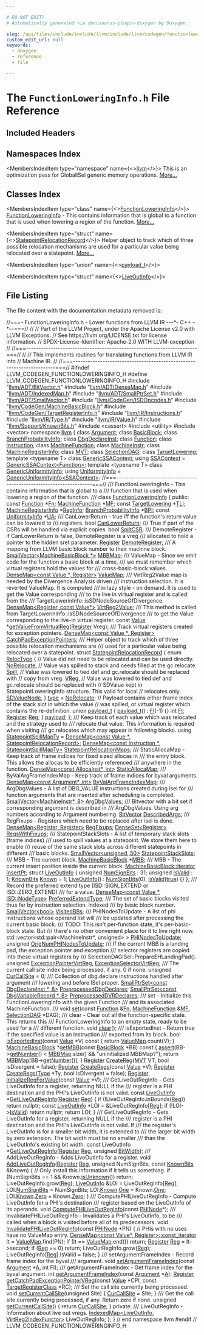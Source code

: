 ```yaml
---

# DO NOT EDIT!
# Automatically generated via docusaurus-plugin-doxygen by Doxygen.

slug: /api/files/include/include/llvm/include/llvm/codegen/functionloweringinfo-h
custom_edit_url: null
keywords:
  - doxygen
  - reference
  - file

---
```





# The `FunctionLoweringInfo.h` File Reference

<DoxygenPage pluginConfig={pluginConfig}>



## Included Headers

<IncludesList>
<IncludesListItem
  filePath="llvm/ADT/BitVector.h"
  permalink="/docs/api/files/include/include/llvm/include/llvm/adt/bitvector-h"
  isLocal="true" />
<IncludesListItem
  filePath="llvm/ADT/DenseMap.h"
  permalink="/docs/api/files/include/include/llvm/include/llvm/adt/densemap-h"
  isLocal="true" />
<IncludesListItem
  filePath="llvm/ADT/IndexedMap.h"
  permalink="/docs/api/files/include/include/llvm/include/llvm/adt/indexedmap-h"
  isLocal="true" />
<IncludesListItem
  filePath="llvm/ADT/SmallPtrSet.h"
  permalink="/docs/api/files/include/include/llvm/include/llvm/adt/smallptrset-h"
  isLocal="true" />
<IncludesListItem
  filePath="llvm/ADT/SmallVector.h"
  permalink="/docs/api/files/include/include/llvm/include/llvm/adt/smallvector-h"
  isLocal="true" />
<IncludesListItem
  filePath="llvm/CodeGen/ISDOpcodes.h"
  permalink="/docs/api/files/include/include/llvm/include/llvm/codegen/isdopcodes-h"
  isLocal="true" />
<IncludesListItem
  filePath="llvm/CodeGen/MachineBasicBlock.h"
  permalink="/docs/api/files/include/include/llvm/include/llvm/codegen/machinebasicblock-h"
  isLocal="true" />
<IncludesListItem
  filePath="llvm/CodeGen/TargetRegisterInfo.h"
  permalink="/docs/api/files/include/include/llvm/include/llvm/codegen/targetregisterinfo-h"
  isLocal="true" />
<IncludesListItem
  filePath="llvm/IR/Instructions.h"
  permalink="/docs/api/files/include/include/llvm/include/llvm/ir/instructions-h"
  isLocal="true" />
<IncludesListItem
  filePath="llvm/IR/Type.h"
  permalink="/docs/api/files/include/include/llvm/include/llvm/ir/type-h"
  isLocal="true" />
<IncludesListItem
  filePath="llvm/IR/Value.h"
  permalink="/docs/api/files/include/include/llvm/include/llvm/ir/value-h"
  isLocal="true" />
<IncludesListItem
  filePath="llvm/Support/KnownBits.h"
  permalink="/docs/api/files/include/include/llvm/include/llvm/support/knownbits-h"
  isLocal="true" />
<IncludesListItem
  filePath="cassert"
  permalink=""
  isLocal="false" />
<IncludesListItem
  filePath="utility"
  permalink=""
  isLocal="false" />
<IncludesListItem
  filePath="vector"
  permalink=""
  isLocal="false" />
</IncludesList>

## Namespaces Index

<MembersIndex>

<MembersIndexItem
  type="namespace"
  name={<><a href="/docs/api/namespaces/llvm">llvm</a></>}>
This is an optimization pass for GlobalISel generic memory operations. <a href="/docs/api/namespaces/llvm/#details">More...</a>
</MembersIndexItem>

</MembersIndex>

## Classes Index

<MembersIndex>

<MembersIndexItem
  type="class"
  name={<><a href="/docs/api/classes/llvm/functionloweringinfo">FunctionLoweringInfo</a></>}>
<a href="/docs/api/classes/llvm/functionloweringinfo">FunctionLoweringInfo</a> - This contains information that is global to a function that is used when lowering a region of the function. <a href="/docs/api/classes/llvm/functionloweringinfo/#details">More...</a>
</MembersIndexItem>

<MembersIndexItem
  type="struct"
  name={<><a href="/docs/api/structs/llvm/functionloweringinfo/statepointrelocationrecord">StatepointRelocationRecord</a></>}>
Helper object to track which of three possible relocation mechanisms are used for a particular value being relocated over a statepoint. <a href="/docs/api/structs/llvm/functionloweringinfo/statepointrelocationrecord/#details">More...</a>
</MembersIndexItem>

<MembersIndexItem
  type="union"
  name={<><a href="/docs/api/unions/llvm/functionloweringinfo/statepointrelocationrecord/payload-t">payload_t</a></>}>
</MembersIndexItem>

<MembersIndexItem
  type="struct"
  name={<><a href="/docs/api/structs/llvm/functionloweringinfo/liveoutinfo">LiveOutInfo</a></>}>
</MembersIndexItem>

</MembersIndex>


## File Listing

The file content with the documentation metadata removed is:

<ProgramListing>

<Link id="l00001" /><CodeLine lineNumber="1"><span class="doxyHighlightComment">//===- FunctionLoweringInfo.h - Lower functions from LLVM IR ---&#42;- C++ -&#42;--===//</span></CodeLine>
<Link id="l00002" /><CodeLine lineNumber="2"><span class="doxyHighlightComment">//</span></CodeLine>
<Link id="l00003" /><CodeLine lineNumber="3"><span class="doxyHighlightComment">// Part of the LLVM Project, under the Apache License v2.0 with LLVM Exceptions.</span></CodeLine>
<Link id="l00004" /><CodeLine lineNumber="4"><span class="doxyHighlightComment">// See https://llvm.org/LICENSE.txt for license information.</span></CodeLine>
<Link id="l00005" /><CodeLine lineNumber="5"><span class="doxyHighlightComment">// SPDX-License-Identifier: Apache-2.0 WITH LLVM-exception</span></CodeLine>
<Link id="l00006" /><CodeLine lineNumber="6"><span class="doxyHighlightComment">//</span></CodeLine>
<Link id="l00007" /><CodeLine lineNumber="7"><span class="doxyHighlightComment">//===----------------------------------------------------------------------===//</span></CodeLine>
<Link id="l00008" /><CodeLine lineNumber="8"><span class="doxyHighlightComment">//</span></CodeLine>
<Link id="l00009" /><CodeLine lineNumber="9"><span class="doxyHighlightComment">// This implements routines for translating functions from LLVM IR into</span></CodeLine>
<Link id="l00010" /><CodeLine lineNumber="10"><span class="doxyHighlightComment">// Machine IR.</span></CodeLine>
<Link id="l00011" /><CodeLine lineNumber="11"><span class="doxyHighlightComment">//</span></CodeLine>
<Link id="l00012" /><CodeLine lineNumber="12"><span class="doxyHighlightComment">//===----------------------------------------------------------------------===//</span></CodeLine>
<Link id="l00013" /><CodeLine lineNumber="13"></CodeLine>
<Link id="l00014" /><CodeLine lineNumber="14"><span class="doxyHighlightPreprocessor">#ifndef LLVM&#95;CODEGEN&#95;FUNCTIONLOWERINGINFO&#95;H</span></CodeLine>
<Link id="l00015" /><CodeLine lineNumber="15"><span class="doxyHighlightPreprocessor">#define LLVM&#95;CODEGEN&#95;FUNCTIONLOWERINGINFO&#95;H</span></CodeLine>
<Link id="l00016" /><CodeLine lineNumber="16"></CodeLine>
<Link id="l00017" /><CodeLine lineNumber="17"><span class="doxyHighlightPreprocessor">#include &quot;<a href="/docs/api/files/include/include/llvm/include/llvm/adt/bitvector-h">llvm/ADT/BitVector.h</a>&quot;</span></CodeLine>
<Link id="l00018" /><CodeLine lineNumber="18"><span class="doxyHighlightPreprocessor">#include &quot;<a href="/docs/api/files/include/include/llvm/include/llvm/adt/densemap-h">llvm/ADT/DenseMap.h</a>&quot;</span></CodeLine>
<Link id="l00019" /><CodeLine lineNumber="19"><span class="doxyHighlightPreprocessor">#include &quot;<a href="/docs/api/files/include/include/llvm/include/llvm/adt/indexedmap-h">llvm/ADT/IndexedMap.h</a>&quot;</span></CodeLine>
<Link id="l00020" /><CodeLine lineNumber="20"><span class="doxyHighlightPreprocessor">#include &quot;<a href="/docs/api/files/include/include/llvm/include/llvm/adt/smallptrset-h">llvm/ADT/SmallPtrSet.h</a>&quot;</span></CodeLine>
<Link id="l00021" /><CodeLine lineNumber="21"><span class="doxyHighlightPreprocessor">#include &quot;<a href="/docs/api/files/include/include/llvm/include/llvm/adt/smallvector-h">llvm/ADT/SmallVector.h</a>&quot;</span></CodeLine>
<Link id="l00022" /><CodeLine lineNumber="22"><span class="doxyHighlightPreprocessor">#include &quot;<a href="/docs/api/files/include/include/llvm/include/llvm/codegen/isdopcodes-h">llvm/CodeGen/ISDOpcodes.h</a>&quot;</span></CodeLine>
<Link id="l00023" /><CodeLine lineNumber="23"><span class="doxyHighlightPreprocessor">#include &quot;<a href="/docs/api/files/include/include/llvm/include/llvm/codegen/machinebasicblock-h">llvm/CodeGen/MachineBasicBlock.h</a>&quot;</span></CodeLine>
<Link id="l00024" /><CodeLine lineNumber="24"><span class="doxyHighlightPreprocessor">#include &quot;<a href="/docs/api/files/include/include/llvm/include/llvm/codegen/targetregisterinfo-h">llvm/CodeGen/TargetRegisterInfo.h</a>&quot;</span></CodeLine>
<Link id="l00025" /><CodeLine lineNumber="25"><span class="doxyHighlightPreprocessor">#include &quot;<a href="/docs/api/files/include/include/llvm/include/llvm/ir/instructions-h">llvm/IR/Instructions.h</a>&quot;</span></CodeLine>
<Link id="l00026" /><CodeLine lineNumber="26"><span class="doxyHighlightPreprocessor">#include &quot;<a href="/docs/api/files/include/include/llvm/include/llvm/ir/type-h">llvm/IR/Type.h</a>&quot;</span></CodeLine>
<Link id="l00027" /><CodeLine lineNumber="27"><span class="doxyHighlightPreprocessor">#include &quot;<a href="/docs/api/files/include/include/llvm/include/llvm/ir/value-h">llvm/IR/Value.h</a>&quot;</span></CodeLine>
<Link id="l00028" /><CodeLine lineNumber="28"><span class="doxyHighlightPreprocessor">#include &quot;<a href="/docs/api/files/include/include/llvm/include/llvm/support/knownbits-h">llvm/Support/KnownBits.h</a>&quot;</span></CodeLine>
<Link id="l00029" /><CodeLine lineNumber="29"><span class="doxyHighlightPreprocessor">#include &lt;cassert&gt;</span></CodeLine>
<Link id="l00030" /><CodeLine lineNumber="30"><span class="doxyHighlightPreprocessor">#include &lt;utility&gt;</span></CodeLine>
<Link id="l00031" /><CodeLine lineNumber="31"><span class="doxyHighlightPreprocessor">#include &lt;vector&gt;</span></CodeLine>
<Link id="l00032" /><CodeLine lineNumber="32"></CodeLine>
<Link id="l00033" /><CodeLine lineNumber="33"><span class="doxyHighlightKeyword">namespace </span><span class="doxyHighlight"><a href="/docs/api/namespaces/llvm">llvm</a> &#123;</span></CodeLine>
<Link id="l00034" /><CodeLine lineNumber="34"></CodeLine>
<Link id="l00035" /><CodeLine lineNumber="35"><span class="doxyHighlightKeyword">class </span><span class="doxyHighlight"><a href="/docs/api/classes/llvm/argument">Argument</a>;</span></CodeLine>
<Link id="l00036" /><CodeLine lineNumber="36"><span class="doxyHighlightKeyword">class </span><span class="doxyHighlight"><a href="/docs/api/classes/llvm/basicblock">BasicBlock</a>;</span></CodeLine>
<Link id="l00037" /><CodeLine lineNumber="37"><span class="doxyHighlightKeyword">class </span><span class="doxyHighlight"><a href="/docs/api/classes/llvm/branchprobabilityinfo">BranchProbabilityInfo</a>;</span></CodeLine>
<Link id="l00038" /><CodeLine lineNumber="38"><span class="doxyHighlightKeyword">class </span><span class="doxyHighlight"><a href="/docs/api/classes/llvm/dbgdeclareinst">DbgDeclareInst</a>;</span></CodeLine>
<Link id="l00039" /><CodeLine lineNumber="39"><span class="doxyHighlightKeyword">class </span><span class="doxyHighlight"><a href="/docs/api/classes/llvm/function">Function</a>;</span></CodeLine>
<Link id="l00040" /><CodeLine lineNumber="40"><span class="doxyHighlightKeyword">class </span><span class="doxyHighlight"><a href="/docs/api/classes/llvm/instruction">Instruction</a>;</span></CodeLine>
<Link id="l00041" /><CodeLine lineNumber="41"><span class="doxyHighlightKeyword">class </span><span class="doxyHighlight"><a href="/docs/api/classes/llvm/machinefunction">MachineFunction</a>;</span></CodeLine>
<Link id="l00042" /><CodeLine lineNumber="42"><span class="doxyHighlightKeyword">class </span><span class="doxyHighlight"><a href="/docs/api/classes/llvm/machineinstr">MachineInstr</a>;</span></CodeLine>
<Link id="l00043" /><CodeLine lineNumber="43"><span class="doxyHighlightKeyword">class </span><span class="doxyHighlight"><a href="/docs/api/classes/llvm/machineregisterinfo">MachineRegisterInfo</a>;</span></CodeLine>
<Link id="l00044" /><CodeLine lineNumber="44"><span class="doxyHighlightKeyword">class </span><span class="doxyHighlight"><a href="/docs/api/classes/llvm/mvt">MVT</a>;</span></CodeLine>
<Link id="l00045" /><CodeLine lineNumber="45"><span class="doxyHighlightKeyword">class </span><span class="doxyHighlight"><a href="/docs/api/classes/llvm/selectiondag">SelectionDAG</a>;</span></CodeLine>
<Link id="l00046" /><CodeLine lineNumber="46"><span class="doxyHighlightKeyword">class </span><span class="doxyHighlight"><a href="/docs/api/classes/llvm/targetlowering">TargetLowering</a>;</span></CodeLine>
<Link id="l00047" /><CodeLine lineNumber="47"></CodeLine>
<Link id="l00048" /><CodeLine lineNumber="48"><span class="doxyHighlightKeyword">template</span><span class="doxyHighlight"> &lt;</span><span class="doxyHighlightKeyword">typename</span><span class="doxyHighlight"> T&gt; </span><span class="doxyHighlightKeyword">class </span><span class="doxyHighlight"><a href="/docs/api/classes/llvm/genericssacontext">GenericSSAContext</a>;</span></CodeLine>
<Link id="l00049" /><CodeLine lineNumber="49" lineLink="/docs/api/namespaces/llvm/#a18ba42e2b2b1ad11b1ffa7c21fb0756d"><span class="doxyHighlightKeyword">using </span><span class="doxyHighlight"><a href="/docs/api/namespaces/llvm/#a18ba42e2b2b1ad11b1ffa7c21fb0756d">SSAContext</a> = <a href="/docs/api/classes/llvm/genericssacontext">GenericSSAContext&lt;Function&gt;</a>;</span></CodeLine>
<Link id="l00050" /><CodeLine lineNumber="50"><span class="doxyHighlightKeyword">template</span><span class="doxyHighlight"> &lt;</span><span class="doxyHighlightKeyword">typename</span><span class="doxyHighlight"> T&gt; </span><span class="doxyHighlightKeyword">class </span><span class="doxyHighlight"><a href="/docs/api/classes/llvm/genericuniformityinfo">GenericUniformityInfo</a>;</span></CodeLine>
<Link id="l00051" /><CodeLine lineNumber="51"><span class="doxyHighlightKeyword">using </span><span class="doxyHighlight"><a href="/docs/api/namespaces/llvm/#a00a2f5a62b5d5d5b6b0e143c4d30041f">UniformityInfo</a> = <a href="/docs/api/classes/llvm/genericuniformityinfo">GenericUniformityInfo&lt;SSAContext&gt;</a>;</span></CodeLine>
<Link id="l00052" /><CodeLine lineNumber="52"></CodeLine>
<Link id="l00053" /><CodeLine lineNumber="53"><span class="doxyHighlightComment">//===--------------------------------------------------------------------===//</span></CodeLine>
<Link id="l00054" /><CodeLine lineNumber="54"><span class="doxyHighlightComment">/// FunctionLoweringInfo - This contains information that is global to a</span></CodeLine>
<Link id="l00055" /><CodeLine lineNumber="55"><span class="doxyHighlightComment">/// function that is used when lowering a region of the function.</span></CodeLine>
<Link id="l00056" /><CodeLine lineNumber="56"><span class="doxyHighlightComment">///</span></CodeLine>
<Link id="l00057" /><CodeLine lineNumber="57" lineLink="/docs/api/classes/llvm/functionloweringinfo"><span class="doxyHighlightKeyword">class </span><span class="doxyHighlight"><a href="/docs/api/classes/llvm/functionloweringinfo">FunctionLoweringInfo</a> &#123;</span></CodeLine>
<Link id="l00058" /><CodeLine lineNumber="58"><span class="doxyHighlightKeyword">public</span><span class="doxyHighlight">:</span></CodeLine>
<Link id="l00059" /><CodeLine lineNumber="59" lineLink="/docs/api/classes/llvm/functionloweringinfo/#aa6af88ef964b6f03824a35fa0081efa9"><span class="doxyHighlight">  </span><span class="doxyHighlightKeyword">const</span><span class="doxyHighlight"> <a href="/docs/api/classes/llvm/function">Function</a> &#42;<a href="/docs/api/classes/llvm/functionloweringinfo/#aa6af88ef964b6f03824a35fa0081efa9">Fn</a>;</span></CodeLine>
<Link id="l00060" /><CodeLine lineNumber="60" lineLink="/docs/api/classes/llvm/functionloweringinfo/#ac9287d39f216ac61b351d95a4f7e3df3"><span class="doxyHighlight">  <a href="/docs/api/classes/llvm/machinefunction">MachineFunction</a> &#42;<a href="/docs/api/classes/llvm/functionloweringinfo/#ac9287d39f216ac61b351d95a4f7e3df3">MF</a>;</span></CodeLine>
<Link id="l00061" /><CodeLine lineNumber="61" lineLink="/docs/api/classes/llvm/functionloweringinfo/#ad6fd4272e74d05a2450311a32099b5f5"><span class="doxyHighlight">  </span><span class="doxyHighlightKeyword">const</span><span class="doxyHighlight"> <a href="/docs/api/classes/llvm/targetlowering">TargetLowering</a> &#42;<a href="/docs/api/classes/llvm/functionloweringinfo/#ad6fd4272e74d05a2450311a32099b5f5">TLI</a>;</span></CodeLine>
<Link id="l00062" /><CodeLine lineNumber="62" lineLink="/docs/api/classes/llvm/functionloweringinfo/#adda780c93aae358f7ee00c01081ee840"><span class="doxyHighlight">  <a href="/docs/api/classes/llvm/machineregisterinfo">MachineRegisterInfo</a> &#42;<a href="/docs/api/classes/llvm/functionloweringinfo/#adda780c93aae358f7ee00c01081ee840">RegInfo</a>;</span></CodeLine>
<Link id="l00063" /><CodeLine lineNumber="63" lineLink="/docs/api/classes/llvm/functionloweringinfo/#a021952a3b657f6321d050112563886c4"><span class="doxyHighlight">  <a href="/docs/api/classes/llvm/branchprobabilityinfo">BranchProbabilityInfo</a> &#42;<a href="/docs/api/classes/llvm/functionloweringinfo/#a021952a3b657f6321d050112563886c4">BPI</a>;</span></CodeLine>
<Link id="l00064" /><CodeLine lineNumber="64" lineLink="/docs/api/classes/llvm/functionloweringinfo/#a44d7756207368edfc6415f7f180836bd"><span class="doxyHighlight">  </span><span class="doxyHighlightKeyword">const</span><span class="doxyHighlight"> <a href="/docs/api/namespaces/llvm/#a00a2f5a62b5d5d5b6b0e143c4d30041f">UniformityInfo</a> &#42;<a href="/docs/api/classes/llvm/functionloweringinfo/#a44d7756207368edfc6415f7f180836bd">UA</a>;</span></CodeLine>
<Link id="l00065" /><CodeLine lineNumber="65"><span class="doxyHighlightComment">  /// CanLowerReturn - true iff the function&#39;s return value can be lowered to</span></CodeLine>
<Link id="l00066" /><CodeLine lineNumber="66"><span class="doxyHighlightComment">  /// registers.</span></CodeLine>
<Link id="l00067" /><CodeLine lineNumber="67" lineLink="/docs/api/classes/llvm/functionloweringinfo/#ade69181df61b7b2bc7287062cf0847ce"><span class="doxyHighlight">  </span><span class="doxyHighlightKeywordType">bool</span><span class="doxyHighlight"> <a href="/docs/api/classes/llvm/functionloweringinfo/#ade69181df61b7b2bc7287062cf0847ce">CanLowerReturn</a>;</span></CodeLine>
<Link id="l00068" /><CodeLine lineNumber="68"></CodeLine>
<Link id="l00069" /><CodeLine lineNumber="69"><span class="doxyHighlightComment">  /// True if part of the CSRs will be handled via explicit copies.</span></CodeLine>
<Link id="l00070" /><CodeLine lineNumber="70" lineLink="/docs/api/classes/llvm/functionloweringinfo/#a758d6756fc413f99be3028b9068c8e06"><span class="doxyHighlight">  </span><span class="doxyHighlightKeywordType">bool</span><span class="doxyHighlight"> <a href="/docs/api/classes/llvm/functionloweringinfo/#a758d6756fc413f99be3028b9068c8e06">SplitCSR</a>;</span></CodeLine>
<Link id="l00071" /><CodeLine lineNumber="71"></CodeLine>
<Link id="l00072" /><CodeLine lineNumber="72"><span class="doxyHighlightComment">  /// DemoteRegister - if CanLowerReturn is false, DemoteRegister is a vreg</span></CodeLine>
<Link id="l00073" /><CodeLine lineNumber="73"><span class="doxyHighlightComment">  /// allocated to hold a pointer to the hidden sret parameter.</span></CodeLine>
<Link id="l00074" /><CodeLine lineNumber="74" lineLink="/docs/api/classes/llvm/functionloweringinfo/#a1f392642c7a9d07fc516fcfa697d05c7"><span class="doxyHighlight">  <a href="/docs/api/classes/llvm/register">Register</a> <a href="/docs/api/classes/llvm/functionloweringinfo/#a1f392642c7a9d07fc516fcfa697d05c7">DemoteRegister</a>;</span></CodeLine>
<Link id="l00075" /><CodeLine lineNumber="75"></CodeLine>
<Link id="l00076" /><CodeLine lineNumber="76"><span class="doxyHighlightComment">  /// A mapping from LLVM basic block number to their machine block.</span></CodeLine>
<Link id="l00077" /><CodeLine lineNumber="77" lineLink="/docs/api/classes/llvm/functionloweringinfo/#acb2d89ef8260d2242a6f565d997c1616"><span class="doxyHighlight">  <a href="/docs/api/classes/llvm/smallvector">SmallVector&lt;MachineBasicBlock &#42;&gt;</a> <a href="/docs/api/classes/llvm/functionloweringinfo/#acb2d89ef8260d2242a6f565d997c1616">MBBMap</a>;</span></CodeLine>
<Link id="l00078" /><CodeLine lineNumber="78"></CodeLine>
<Link id="l00079" /><CodeLine lineNumber="79"><span class="doxyHighlightComment">  /// ValueMap - Since we emit code for the function a basic block at a time,</span></CodeLine>
<Link id="l00080" /><CodeLine lineNumber="80"><span class="doxyHighlightComment">  /// we must remember which virtual registers hold the values for</span></CodeLine>
<Link id="l00081" /><CodeLine lineNumber="81"><span class="doxyHighlightComment">  /// cross-basic-block values.</span></CodeLine>
<Link id="l00082" /><CodeLine lineNumber="82" lineLink="/docs/api/classes/llvm/functionloweringinfo/#a7fe2a1d04fbf581308aa60fa34e22069"><span class="doxyHighlight">  <a href="/docs/api/classes/llvm/densemap">DenseMap&lt;const Value &#42;, Register&gt;</a> <a href="/docs/api/classes/llvm/functionloweringinfo/#a7fe2a1d04fbf581308aa60fa34e22069">ValueMap</a>;</span></CodeLine>
<Link id="l00083" /><CodeLine lineNumber="83"></CodeLine>
<Link id="l00084" /><CodeLine lineNumber="84"><span class="doxyHighlightComment">  /// VirtReg2Value map is needed by the Divergence Analysis driven</span></CodeLine>
<Link id="l00085" /><CodeLine lineNumber="85"><span class="doxyHighlightComment">  /// instruction selection. It is reverted ValueMap. It is computed</span></CodeLine>
<Link id="l00086" /><CodeLine lineNumber="86"><span class="doxyHighlightComment">  /// in lazy style - on demand. It is used to get the Value corresponding</span></CodeLine>
<Link id="l00087" /><CodeLine lineNumber="87"><span class="doxyHighlightComment">  /// to the live in virtual register and is called from the</span></CodeLine>
<Link id="l00088" /><CodeLine lineNumber="88"><span class="doxyHighlightComment">  /// TargetLowerinInfo::isSDNodeSourceOfDivergence.</span></CodeLine>
<Link id="l00089" /><CodeLine lineNumber="89" lineLink="/docs/api/classes/llvm/functionloweringinfo/#adc73312d3b0c4b5a5b4b1789c72ae94c"><span class="doxyHighlight">  <a href="/docs/api/classes/llvm/densemap">DenseMap&lt;Register, const Value&#42;&gt;</a> <a href="/docs/api/classes/llvm/functionloweringinfo/#adc73312d3b0c4b5a5b4b1789c72ae94c">VirtReg2Value</a>;</span></CodeLine>
<Link id="l00090" /><CodeLine lineNumber="90"></CodeLine>
<Link id="l00091" /><CodeLine lineNumber="91"><span class="doxyHighlightComment">  /// This method is called from TargetLowerinInfo::isSDNodeSourceOfDivergence</span></CodeLine>
<Link id="l00092" /><CodeLine lineNumber="92"><span class="doxyHighlightComment">  /// to get the Value corresponding to the live-in virtual register.</span></CodeLine>
<Link id="l00093" /><CodeLine lineNumber="93"><span class="doxyHighlight">  </span><span class="doxyHighlightKeyword">const</span><span class="doxyHighlight"> <a href="/docs/api/classes/llvm/value">Value</a> &#42;<a href="/docs/api/classes/llvm/functionloweringinfo/#ad89b3db56d061cd3cf70ad2a94c66b8a">getValueFromVirtualReg</a>(<a href="/docs/api/classes/llvm/register">Register</a> Vreg);</span></CodeLine>
<Link id="l00094" /><CodeLine lineNumber="94"></CodeLine>
<Link id="l00095" /><CodeLine lineNumber="95"><span class="doxyHighlightComment">  /// Track virtual registers created for exception pointers.</span></CodeLine>
<Link id="l00096" /><CodeLine lineNumber="96" lineLink="/docs/api/classes/llvm/functionloweringinfo/#af772f4041cf809781625c00a0bffe7ed"><span class="doxyHighlight">  <a href="/docs/api/classes/llvm/densemap">DenseMap&lt;const Value &#42;, Register&gt;</a> <a href="/docs/api/classes/llvm/functionloweringinfo/#af772f4041cf809781625c00a0bffe7ed">CatchPadExceptionPointers</a>;</span></CodeLine>
<Link id="l00097" /><CodeLine lineNumber="97"></CodeLine>
<Link id="l00098" /><CodeLine lineNumber="98"><span class="doxyHighlightComment">  /// Helper object to track which of three possible relocation mechanisms are</span></CodeLine>
<Link id="l00099" /><CodeLine lineNumber="99"><span class="doxyHighlightComment">  /// used for a particular value being relocated over a statepoint.</span></CodeLine>
<Link id="l00100" /><CodeLine lineNumber="100" lineLink="/docs/api/structs/llvm/functionloweringinfo/statepointrelocationrecord"><span class="doxyHighlight">  </span><span class="doxyHighlightKeyword">struct </span><span class="doxyHighlight"><a href="/docs/api/structs/llvm/functionloweringinfo/statepointrelocationrecord">StatepointRelocationRecord</a> &#123;</span></CodeLine>
<Link id="l00101" /><CodeLine lineNumber="101" lineLink="/docs/api/structs/llvm/functionloweringinfo/statepointrelocationrecord/#ae85ec708fd4e537d4b331ce7f94acb2c"><span class="doxyHighlight">    </span><span class="doxyHighlightKeyword">enum</span><span class="doxyHighlight"> <a href="/docs/api/structs/llvm/functionloweringinfo/statepointrelocationrecord/#ae85ec708fd4e537d4b331ce7f94acb2c">RelocType</a> &#123;</span></CodeLine>
<Link id="l00102" /><CodeLine lineNumber="102"><span class="doxyHighlight">      </span><span class="doxyHighlightComment">// Value did not need to be relocated and can be used directly.</span></CodeLine>
<Link id="l00103" /><CodeLine lineNumber="103" lineLink="/docs/api/structs/llvm/functionloweringinfo/statepointrelocationrecord/#ae85ec708fd4e537d4b331ce7f94acb2cae1c6c7a77fab355eb08576b3bd29b924"><span class="doxyHighlight">      <a href="/docs/api/structs/llvm/functionloweringinfo/statepointrelocationrecord/#ae85ec708fd4e537d4b331ce7f94acb2cae1c6c7a77fab355eb08576b3bd29b924">NoRelocate</a>,</span></CodeLine>
<Link id="l00104" /><CodeLine lineNumber="104"><span class="doxyHighlight">      </span><span class="doxyHighlightComment">// Value was spilled to stack and needs filled at the gc.relocate.</span></CodeLine>
<Link id="l00105" /><CodeLine lineNumber="105" lineLink="/docs/api/structs/llvm/functionloweringinfo/statepointrelocationrecord/#ae85ec708fd4e537d4b331ce7f94acb2ca4e2303faf0f163fb7a4af33f778884e8"><span class="doxyHighlight">      <a href="/docs/api/structs/llvm/functionloweringinfo/statepointrelocationrecord/#ae85ec708fd4e537d4b331ce7f94acb2ca4e2303faf0f163fb7a4af33f778884e8">Spill</a>,</span></CodeLine>
<Link id="l00106" /><CodeLine lineNumber="106"><span class="doxyHighlight">      </span><span class="doxyHighlightComment">// Value was lowered to tied def and gc.relocate should be replaced with</span></CodeLine>
<Link id="l00107" /><CodeLine lineNumber="107"><span class="doxyHighlight">      </span><span class="doxyHighlightComment">// copy from vreg.</span></CodeLine>
<Link id="l00108" /><CodeLine lineNumber="108" lineLink="/docs/api/structs/llvm/functionloweringinfo/statepointrelocationrecord/#ae85ec708fd4e537d4b331ce7f94acb2cad7321692f596ba5573d414ce3452c26f"><span class="doxyHighlight">      <a href="/docs/api/structs/llvm/functionloweringinfo/statepointrelocationrecord/#ae85ec708fd4e537d4b331ce7f94acb2cad7321692f596ba5573d414ce3452c26f">VReg</a>,</span></CodeLine>
<Link id="l00109" /><CodeLine lineNumber="109"><span class="doxyHighlight">      </span><span class="doxyHighlightComment">// Value was lowered to tied def and gc.relocate should be replaced with</span></CodeLine>
<Link id="l00110" /><CodeLine lineNumber="110"><span class="doxyHighlight">      </span><span class="doxyHighlightComment">// SDValue kept in StatepointLoweringInfo structure. This valid for local</span></CodeLine>
<Link id="l00111" /><CodeLine lineNumber="111"><span class="doxyHighlight">      </span><span class="doxyHighlightComment">// relocates only.</span></CodeLine>
<Link id="l00112" /><CodeLine lineNumber="112" lineLink="/docs/api/structs/llvm/functionloweringinfo/statepointrelocationrecord/#ae85ec708fd4e537d4b331ce7f94acb2cafcf3e806047173bc7c8581b355375870"><span class="doxyHighlight">      <a href="/docs/api/structs/llvm/functionloweringinfo/statepointrelocationrecord/#ae85ec708fd4e537d4b331ce7f94acb2cafcf3e806047173bc7c8581b355375870">SDValueNode</a>,</span></CodeLine>
<Link id="l00113" /><CodeLine lineNumber="113" lineLink="/docs/api/structs/llvm/functionloweringinfo/statepointrelocationrecord/#a71262a52679c1bff78fbec385a79a000"><span class="doxyHighlight">    &#125; <a href="/docs/api/structs/llvm/functionloweringinfo/statepointrelocationrecord/#a71262a52679c1bff78fbec385a79a000">type</a> = <a href="/docs/api/structs/llvm/functionloweringinfo/statepointrelocationrecord/#ae85ec708fd4e537d4b331ce7f94acb2cae1c6c7a77fab355eb08576b3bd29b924">NoRelocate</a>;</span></CodeLine>
<Link id="l00114" /><CodeLine lineNumber="114"><span class="doxyHighlight">    </span><span class="doxyHighlightComment">// Payload contains either frame index of the stack slot in which the value</span></CodeLine>
<Link id="l00115" /><CodeLine lineNumber="115"><span class="doxyHighlight">    </span><span class="doxyHighlightComment">// was spilled, or virtual register which contains the re-definition.</span></CodeLine>
<Link id="l00116" /><CodeLine lineNumber="116" lineLink="/docs/api/unions/llvm/functionloweringinfo/statepointrelocationrecord/payload-t"><span class="doxyHighlight">    </span><span class="doxyHighlightKeyword">union </span><span class="doxyHighlight"><a href="/docs/api/unions/llvm/functionloweringinfo/statepointrelocationrecord/payload-t/#a7b8bce681c6b568b9548eb40e5af6609">payload&#95;t</a> &#123;</span></CodeLine>
<Link id="l00117" /><CodeLine lineNumber="117" lineLink="/docs/api/unions/llvm/functionloweringinfo/statepointrelocationrecord/payload-t/#a7b8bce681c6b568b9548eb40e5af6609"><span class="doxyHighlight">      <a href="/docs/api/unions/llvm/functionloweringinfo/statepointrelocationrecord/payload-t/#a7b8bce681c6b568b9548eb40e5af6609">payload&#95;t</a>() : <a href="/docs/api/unions/llvm/functionloweringinfo/statepointrelocationrecord/payload-t/#ad33089865c2bb187d94754afb33c704e">FI</a>(-1) &#123;&#125;</span></CodeLine>
<Link id="l00118" /><CodeLine lineNumber="118" lineLink="/docs/api/unions/llvm/functionloweringinfo/statepointrelocationrecord/payload-t/#ad33089865c2bb187d94754afb33c704e"><span class="doxyHighlight">      </span><span class="doxyHighlightKeywordType">int</span><span class="doxyHighlight"> <a href="/docs/api/unions/llvm/functionloweringinfo/statepointrelocationrecord/payload-t/#ad33089865c2bb187d94754afb33c704e">FI</a>;</span></CodeLine>
<Link id="l00119" /><CodeLine lineNumber="119" lineLink="/docs/api/unions/llvm/functionloweringinfo/statepointrelocationrecord/payload-t/#a3d33cc05e9188ed1f6843e7fb86bcf0b"><span class="doxyHighlight">      <a href="/docs/api/classes/llvm/register">Register</a> <a href="/docs/api/unions/llvm/functionloweringinfo/statepointrelocationrecord/payload-t/#a3d33cc05e9188ed1f6843e7fb86bcf0b">Reg</a>;</span></CodeLine>
<Link id="l00120" /><CodeLine lineNumber="120" lineLink="/docs/api/structs/llvm/functionloweringinfo/statepointrelocationrecord/#a3b35426a048cac6e35a0d4eeb04ba7b5"><span class="doxyHighlight">    &#125; <a href="/docs/api/structs/llvm/functionloweringinfo/statepointrelocationrecord/#a3b35426a048cac6e35a0d4eeb04ba7b5">payload</a>;</span></CodeLine>
<Link id="l00121" /><CodeLine lineNumber="121"><span class="doxyHighlight">  &#125;;</span></CodeLine>
<Link id="l00122" /><CodeLine lineNumber="122"></CodeLine>
<Link id="l00123" /><CodeLine lineNumber="123"><span class="doxyHighlightComment">  /// Keep track of each value which was relocated and the strategy used to</span></CodeLine>
<Link id="l00124" /><CodeLine lineNumber="124"><span class="doxyHighlightComment">  /// relocate that value.  This information is required when visiting</span></CodeLine>
<Link id="l00125" /><CodeLine lineNumber="125"><span class="doxyHighlightComment">  /// gc.relocates which may appear in following blocks.</span></CodeLine>
<Link id="l00126" /><CodeLine lineNumber="126" lineLink="/docs/api/classes/llvm/functionloweringinfo/#a048f1293156d31b62bd6622398a165a9"><span class="doxyHighlight">  </span><span class="doxyHighlightKeyword">using </span><span class="doxyHighlight"><a href="/docs/api/classes/llvm/functionloweringinfo/#a048f1293156d31b62bd6622398a165a9">StatepointSpillMapTy</a> =</span></CodeLine>
<Link id="l00127" /><CodeLine lineNumber="127"><span class="doxyHighlight">    <a href="/docs/api/classes/llvm/densemap">DenseMap&lt;const Value &#42;, StatepointRelocationRecord&gt;</a>;</span></CodeLine>
<Link id="l00128" /><CodeLine lineNumber="128" lineLink="/docs/api/classes/llvm/functionloweringinfo/#a460bac4fe51e0dcd08f1fb328005926d"><span class="doxyHighlight">  <a href="/docs/api/classes/llvm/densemap">DenseMap&lt;const Instruction &#42;, StatepointSpillMapTy&gt;</a> <a href="/docs/api/classes/llvm/functionloweringinfo/#a460bac4fe51e0dcd08f1fb328005926d">StatepointRelocationMaps</a>;</span></CodeLine>
<Link id="l00129" /><CodeLine lineNumber="129"></CodeLine>
<Link id="l00130" /><CodeLine lineNumber="130"><span class="doxyHighlightComment">  /// StaticAllocaMap - Keep track of frame indices for fixed sized allocas in</span></CodeLine>
<Link id="l00131" /><CodeLine lineNumber="131"><span class="doxyHighlightComment">  /// the entry block.  This allows the allocas to be efficiently referenced</span></CodeLine>
<Link id="l00132" /><CodeLine lineNumber="132"><span class="doxyHighlightComment">  /// anywhere in the function.</span></CodeLine>
<Link id="l00133" /><CodeLine lineNumber="133" lineLink="/docs/api/classes/llvm/functionloweringinfo/#a3ec121cc6c5c5141f5ac46f101727e8a"><span class="doxyHighlight">  <a href="/docs/api/classes/llvm/densemap">DenseMap&lt;const AllocaInst&#42;, int&gt;</a> <a href="/docs/api/classes/llvm/functionloweringinfo/#a3ec121cc6c5c5141f5ac46f101727e8a">StaticAllocaMap</a>;</span></CodeLine>
<Link id="l00134" /><CodeLine lineNumber="134"></CodeLine>
<Link id="l00135" /><CodeLine lineNumber="135"><span class="doxyHighlightComment">  /// ByValArgFrameIndexMap - Keep track of frame indices for byval arguments.</span></CodeLine>
<Link id="l00136" /><CodeLine lineNumber="136" lineLink="/docs/api/classes/llvm/functionloweringinfo/#a9ec33929a5691960c10bca5c8ec49fe6"><span class="doxyHighlight">  <a href="/docs/api/classes/llvm/densemap">DenseMap&lt;const Argument&#42;, int&gt;</a> <a href="/docs/api/classes/llvm/functionloweringinfo/#a9ec33929a5691960c10bca5c8ec49fe6">ByValArgFrameIndexMap</a>;</span></CodeLine>
<Link id="l00137" /><CodeLine lineNumber="137"></CodeLine>
<Link id="l00138" /><CodeLine lineNumber="138"><span class="doxyHighlightComment">  /// ArgDbgValues - A list of DBG&#95;VALUE instructions created during isel for</span></CodeLine>
<Link id="l00139" /><CodeLine lineNumber="139"><span class="doxyHighlightComment">  /// function arguments that are inserted after scheduling is completed.</span></CodeLine>
<Link id="l00140" /><CodeLine lineNumber="140" lineLink="/docs/api/classes/llvm/functionloweringinfo/#aa7855aa1fdda952bb8b25a41df0cf976"><span class="doxyHighlight">  <a href="/docs/api/classes/llvm/smallvector">SmallVector&lt;MachineInstr&#42;, 8&gt;</a> <a href="/docs/api/classes/llvm/functionloweringinfo/#aa7855aa1fdda952bb8b25a41df0cf976">ArgDbgValues</a>;</span></CodeLine>
<Link id="l00141" /><CodeLine lineNumber="141"></CodeLine>
<Link id="l00142" /><CodeLine lineNumber="142"><span class="doxyHighlightComment">  /// Bitvector with a bit set if corresponding argument is described in</span></CodeLine>
<Link id="l00143" /><CodeLine lineNumber="143"><span class="doxyHighlightComment">  /// ArgDbgValues. Using arg numbers according to Argument numbering.</span></CodeLine>
<Link id="l00144" /><CodeLine lineNumber="144" lineLink="/docs/api/classes/llvm/functionloweringinfo/#a3a67e668695f8af2d2fcf14ce4a9f9ad"><span class="doxyHighlight">  <a href="/docs/api/classes/llvm/bitvector">BitVector</a> <a href="/docs/api/classes/llvm/functionloweringinfo/#a3a67e668695f8af2d2fcf14ce4a9f9ad">DescribedArgs</a>;</span></CodeLine>
<Link id="l00145" /><CodeLine lineNumber="145"></CodeLine>
<Link id="l00146" /><CodeLine lineNumber="146"><span class="doxyHighlightComment">  /// RegFixups - Registers which need to be replaced after isel is done.</span></CodeLine>
<Link id="l00147" /><CodeLine lineNumber="147" lineLink="/docs/api/classes/llvm/functionloweringinfo/#aa749dd21cbc2b9c9dc1482bc714aac6e"><span class="doxyHighlight">  <a href="/docs/api/classes/llvm/densemap">DenseMap&lt;Register, Register&gt;</a> <a href="/docs/api/classes/llvm/functionloweringinfo/#aa749dd21cbc2b9c9dc1482bc714aac6e">RegFixups</a>;</span></CodeLine>
<Link id="l00148" /><CodeLine lineNumber="148"></CodeLine>
<Link id="l00149" /><CodeLine lineNumber="149" lineLink="/docs/api/classes/llvm/functionloweringinfo/#a1d6410ef3df4aff6a61a5dbbf252f3a0"><span class="doxyHighlight">  <a href="/docs/api/classes/llvm/denseset">DenseSet&lt;Register&gt;</a> <a href="/docs/api/classes/llvm/functionloweringinfo/#a1d6410ef3df4aff6a61a5dbbf252f3a0">RegsWithFixups</a>;</span></CodeLine>
<Link id="l00150" /><CodeLine lineNumber="150"></CodeLine>
<Link id="l00151" /><CodeLine lineNumber="151"><span class="doxyHighlightComment">  /// StatepointStackSlots - A list of temporary stack slots (frame indices)</span></CodeLine>
<Link id="l00152" /><CodeLine lineNumber="152"><span class="doxyHighlightComment">  /// used to spill values at a statepoint.  We store them here to enable</span></CodeLine>
<Link id="l00153" /><CodeLine lineNumber="153"><span class="doxyHighlightComment">  /// reuse of the same stack slots across different statepoints in different</span></CodeLine>
<Link id="l00154" /><CodeLine lineNumber="154"><span class="doxyHighlightComment">  /// basic blocks.</span></CodeLine>
<Link id="l00155" /><CodeLine lineNumber="155" lineLink="/docs/api/classes/llvm/functionloweringinfo/#a9691f14813e0540e6a1c90cfdad39df3"><span class="doxyHighlight">  <a href="/docs/api/classes/llvm/smallvector">SmallVector&lt;unsigned, 50&gt;</a> <a href="/docs/api/classes/llvm/functionloweringinfo/#a9691f14813e0540e6a1c90cfdad39df3">StatepointStackSlots</a>;</span></CodeLine>
<Link id="l00156" /><CodeLine lineNumber="156"></CodeLine>
<Link id="l00157" /><CodeLine lineNumber="157"><span class="doxyHighlightComment">  /// MBB - The current block.</span></CodeLine>
<Link id="l00158" /><CodeLine lineNumber="158" lineLink="/docs/api/classes/llvm/functionloweringinfo/#a9893077f1825192ca0f3d173afefb573"><span class="doxyHighlight">  <a href="/docs/api/classes/llvm/machinebasicblock">MachineBasicBlock</a> &#42;<a href="/docs/api/classes/llvm/functionloweringinfo/#a9893077f1825192ca0f3d173afefb573">MBB</a>;</span></CodeLine>
<Link id="l00159" /><CodeLine lineNumber="159"></CodeLine>
<Link id="l00160" /><CodeLine lineNumber="160"><span class="doxyHighlightComment">  /// MBB - The current insert position inside the current block.</span></CodeLine>
<Link id="l00161" /><CodeLine lineNumber="161" lineLink="/docs/api/classes/llvm/functionloweringinfo/#a90b6dd55afe6936ce5854c71baadbf92"><span class="doxyHighlight">  <a href="/docs/api/classes/llvm/machinebasicblock/#ae34c996b58df9b9ce6695a0c8b70c533">MachineBasicBlock::iterator</a> <a href="/docs/api/classes/llvm/functionloweringinfo/#a90b6dd55afe6936ce5854c71baadbf92">InsertPt</a>;</span></CodeLine>
<Link id="l00162" /><CodeLine lineNumber="162"></CodeLine>
<Link id="l00163" /><CodeLine lineNumber="163" lineLink="/docs/api/structs/llvm/functionloweringinfo/liveoutinfo"><span class="doxyHighlight">  </span><span class="doxyHighlightKeyword">struct </span><span class="doxyHighlight"><a href="/docs/api/structs/llvm/functionloweringinfo/liveoutinfo/#aeab085bec726d772b2654028eb61fa05">LiveOutInfo</a> &#123;</span></CodeLine>
<Link id="l00164" /><CodeLine lineNumber="164" lineLink="/docs/api/structs/llvm/functionloweringinfo/liveoutinfo/#a651904591143e71c02a94dca2659fc8e"><span class="doxyHighlight">    </span><span class="doxyHighlightKeywordType">unsigned</span><span class="doxyHighlight"> <a href="/docs/api/structs/llvm/functionloweringinfo/liveoutinfo/#a651904591143e71c02a94dca2659fc8e">NumSignBits</a> : 31;</span></CodeLine>
<Link id="l00165" /><CodeLine lineNumber="165" lineLink="/docs/api/structs/llvm/functionloweringinfo/liveoutinfo/#a45db7e23083b4babe630353f2e2a2510"><span class="doxyHighlight">    </span><span class="doxyHighlightKeywordType">unsigned</span><span class="doxyHighlight"> <a href="/docs/api/structs/llvm/functionloweringinfo/liveoutinfo/#a45db7e23083b4babe630353f2e2a2510">IsValid</a> : 1;</span></CodeLine>
<Link id="l00166" /><CodeLine lineNumber="166" lineLink="/docs/api/structs/llvm/functionloweringinfo/liveoutinfo/#ac49dfd777da8c8caee8f3d6370ef14ea"><span class="doxyHighlight">    <a href="/docs/api/structs/llvm/knownbits">KnownBits</a> <a href="/docs/api/structs/llvm/functionloweringinfo/liveoutinfo/#ac49dfd777da8c8caee8f3d6370ef14ea">Known</a> = 1;</span></CodeLine>
<Link id="l00167" /><CodeLine lineNumber="167"></CodeLine>
<Link id="l00168" /><CodeLine lineNumber="168" lineLink="/docs/api/structs/llvm/functionloweringinfo/liveoutinfo/#aeab085bec726d772b2654028eb61fa05"><span class="doxyHighlight">    <a href="/docs/api/structs/llvm/functionloweringinfo/liveoutinfo/#aeab085bec726d772b2654028eb61fa05">LiveOutInfo</a>() : <a href="/docs/api/structs/llvm/functionloweringinfo/liveoutinfo/#a651904591143e71c02a94dca2659fc8e">NumSignBits</a>(0), <a href="/docs/api/structs/llvm/functionloweringinfo/liveoutinfo/#a45db7e23083b4babe630353f2e2a2510">IsValid</a>(<a href="/docs/api/files/lib/lib/analysis/basicaliasanalysis-cpp/#af6d5cafbdfc5313e65d990120021a3ec">true</a>) &#123;&#125;</span></CodeLine>
<Link id="l00169" /><CodeLine lineNumber="169"><span class="doxyHighlight">  &#125;;</span></CodeLine>
<Link id="l00170" /><CodeLine lineNumber="170"></CodeLine>
<Link id="l00171" /><CodeLine lineNumber="171"><span class="doxyHighlightComment">  /// Record the preferred extend type (ISD::SIGN&#95;EXTEND or ISD::ZERO&#95;EXTEND)</span></CodeLine>
<Link id="l00172" /><CodeLine lineNumber="172"><span class="doxyHighlightComment">  /// for a value.</span></CodeLine>
<Link id="l00173" /><CodeLine lineNumber="173" lineLink="/docs/api/classes/llvm/functionloweringinfo/#aed51a923085b2a92ae822375e5ca6913"><span class="doxyHighlight">  <a href="/docs/api/classes/llvm/densemap">DenseMap&lt;const Value &#42;, ISD::NodeType&gt;</a> <a href="/docs/api/classes/llvm/functionloweringinfo/#aed51a923085b2a92ae822375e5ca6913">PreferredExtendType</a>;</span></CodeLine>
<Link id="l00174" /><CodeLine lineNumber="174"></CodeLine>
<Link id="l00175" /><CodeLine lineNumber="175"><span class="doxyHighlightComment">  /// The set of basic blocks visited thus far by instruction selection. Indexed</span></CodeLine>
<Link id="l00176" /><CodeLine lineNumber="176"><span class="doxyHighlightComment">  /// by basic block number.</span></CodeLine>
<Link id="l00177" /><CodeLine lineNumber="177" lineLink="/docs/api/classes/llvm/functionloweringinfo/#a2d79b9982e5b7c8f3e2a181727a35778"><span class="doxyHighlight">  <a href="/docs/api/classes/llvm/smallvector">SmallVector&lt;bool&gt;</a> <a href="/docs/api/classes/llvm/functionloweringinfo/#a2d79b9982e5b7c8f3e2a181727a35778">VisitedBBs</a>;</span></CodeLine>
<Link id="l00178" /><CodeLine lineNumber="178"></CodeLine>
<Link id="l00179" /><CodeLine lineNumber="179"><span class="doxyHighlightComment">  /// PHINodesToUpdate - A list of phi instructions whose operand list will</span></CodeLine>
<Link id="l00180" /><CodeLine lineNumber="180"><span class="doxyHighlightComment">  /// be updated after processing the current basic block.</span></CodeLine>
<Link id="l00181" /><CodeLine lineNumber="181"><span class="doxyHighlightComment">  /// TODO: This isn&#39;t per-function state, it&#39;s per-basic-block state. But</span></CodeLine>
<Link id="l00182" /><CodeLine lineNumber="182"><span class="doxyHighlightComment">  /// there&#39;s no other convenient place for it to live right now.</span></CodeLine>
<Link id="l00183" /><CodeLine lineNumber="183" lineLink="/docs/api/classes/llvm/functionloweringinfo/#a99d5184cf5e487012782adccecbc2dd6"><span class="doxyHighlight">  std::vector&lt;std::pair&lt;MachineInstr&#42;, unsigned&gt; &gt; <a href="/docs/api/classes/llvm/functionloweringinfo/#a99d5184cf5e487012782adccecbc2dd6">PHINodesToUpdate</a>;</span></CodeLine>
<Link id="l00184" /><CodeLine lineNumber="184" lineLink="/docs/api/classes/llvm/functionloweringinfo/#a2b0200bc03523f2fed22a34edeb8d5d4"><span class="doxyHighlight">  </span><span class="doxyHighlightKeywordType">unsigned</span><span class="doxyHighlight"> <a href="/docs/api/classes/llvm/functionloweringinfo/#a2b0200bc03523f2fed22a34edeb8d5d4">OrigNumPHINodesToUpdate</a>;</span></CodeLine>
<Link id="l00185" /><CodeLine lineNumber="185"></CodeLine>
<Link id="l00186" /><CodeLine lineNumber="186"><span class="doxyHighlightComment">  /// If the current MBB is a landing pad, the exception pointer and exception</span></CodeLine>
<Link id="l00187" /><CodeLine lineNumber="187"><span class="doxyHighlightComment">  /// selector registers are copied into these virtual registers by</span></CodeLine>
<Link id="l00188" /><CodeLine lineNumber="188"><span class="doxyHighlightComment">  /// SelectionDAGISel::PrepareEHLandingPad().</span></CodeLine>
<Link id="l00189" /><CodeLine lineNumber="189" lineLink="/docs/api/classes/llvm/functionloweringinfo/#a716439884c5e6ea61ce2343378dae844"><span class="doxyHighlight">  </span><span class="doxyHighlightKeywordType">unsigned</span><span class="doxyHighlight"> <a href="/docs/api/classes/llvm/functionloweringinfo/#a716439884c5e6ea61ce2343378dae844">ExceptionPointerVirtReg</a>, <a href="/docs/api/classes/llvm/functionloweringinfo/#aa783b39d93936bd28d34abee51edb2c3">ExceptionSelectorVirtReg</a>;</span></CodeLine>
<Link id="l00190" /><CodeLine lineNumber="190"></CodeLine>
<Link id="l00191" /><CodeLine lineNumber="191"><span class="doxyHighlightComment">  /// The current call site index being processed, if any. 0 if none.</span></CodeLine>
<Link id="l00192" /><CodeLine lineNumber="192" lineLink="/docs/api/classes/llvm/functionloweringinfo/#a499554ae812b80edc43cbcccd9e7f1ca"><span class="doxyHighlight">  </span><span class="doxyHighlightKeywordType">unsigned</span><span class="doxyHighlight"> <a href="/docs/api/classes/llvm/functionloweringinfo/#a499554ae812b80edc43cbcccd9e7f1ca">CurCallSite</a> = 0;</span></CodeLine>
<Link id="l00193" /><CodeLine lineNumber="193"></CodeLine>
<Link id="l00194" /><CodeLine lineNumber="194"><span class="doxyHighlightComment">  /// Collection of dbg.declare instructions handled after argument</span></CodeLine>
<Link id="l00195" /><CodeLine lineNumber="195"><span class="doxyHighlightComment">  /// lowering and before ISel proper.</span></CodeLine>
<Link id="l00196" /><CodeLine lineNumber="196" lineLink="/docs/api/classes/llvm/functionloweringinfo/#a7fa8e84e7d5f268d5bbc8bd93d497867"><span class="doxyHighlight">  <a href="/docs/api/classes/llvm/smallptrset">SmallPtrSet&lt;const DbgDeclareInst &#42;, 8&gt;</a> <a href="/docs/api/classes/llvm/functionloweringinfo/#a7fa8e84e7d5f268d5bbc8bd93d497867">PreprocessedDbgDeclares</a>;</span></CodeLine>
<Link id="l00197" /><CodeLine lineNumber="197" lineLink="/docs/api/classes/llvm/functionloweringinfo/#a0f535e2de728fc1a44caffba9eeea9a7"><span class="doxyHighlight">  <a href="/docs/api/classes/llvm/smallptrset">SmallPtrSet&lt;const DbgVariableRecord &#42;, 8&gt;</a> <a href="/docs/api/classes/llvm/functionloweringinfo/#a0f535e2de728fc1a44caffba9eeea9a7">PreprocessedDVRDeclares</a>;</span></CodeLine>
<Link id="l00198" /><CodeLine lineNumber="198"></CodeLine>
<Link id="l00199" /><CodeLine lineNumber="199"><span class="doxyHighlightComment">  /// set - Initialize this FunctionLoweringInfo with the given Function</span></CodeLine>
<Link id="l00200" /><CodeLine lineNumber="200"><span class="doxyHighlightComment">  /// and its associated MachineFunction.</span></CodeLine>
<Link id="l00201" /><CodeLine lineNumber="201"><span class="doxyHighlightComment">  ///</span></CodeLine>
<Link id="l00202" /><CodeLine lineNumber="202"><span class="doxyHighlight">  </span><span class="doxyHighlightKeywordType">void</span><span class="doxyHighlight"> <a href="/docs/api/classes/llvm/functionloweringinfo/#a971f804e98558726a547fa8fefe28a11">set</a>(</span><span class="doxyHighlightKeyword">const</span><span class="doxyHighlight"> <a href="/docs/api/classes/llvm/function">Function</a> &amp;<a href="/docs/api/classes/llvm/functionloweringinfo/#aa6af88ef964b6f03824a35fa0081efa9">Fn</a>, <a href="/docs/api/classes/llvm/machinefunction">MachineFunction</a> &amp;<a href="/docs/api/classes/llvm/functionloweringinfo/#ac9287d39f216ac61b351d95a4f7e3df3">MF</a>, <a href="/docs/api/classes/llvm/selectiondag">SelectionDAG</a> &#42;DAG);</span></CodeLine>
<Link id="l00203" /><CodeLine lineNumber="203"></CodeLine>
<Link id="l00204" /><CodeLine lineNumber="204"><span class="doxyHighlightComment">  /// clear - Clear out all the function-specific state. This returns this</span></CodeLine>
<Link id="l00205" /><CodeLine lineNumber="205"><span class="doxyHighlightComment">  /// FunctionLoweringInfo to an empty state, ready to be used for a</span></CodeLine>
<Link id="l00206" /><CodeLine lineNumber="206"><span class="doxyHighlightComment">  /// different function.</span></CodeLine>
<Link id="l00207" /><CodeLine lineNumber="207"><span class="doxyHighlight">  </span><span class="doxyHighlightKeywordType">void</span><span class="doxyHighlight"> <a href="/docs/api/classes/llvm/functionloweringinfo/#a1281235664d14beac83662b9f943e6d1">clear</a>();</span></CodeLine>
<Link id="l00208" /><CodeLine lineNumber="208"></CodeLine>
<Link id="l00209" /><CodeLine lineNumber="209"><span class="doxyHighlightComment">  /// isExportedInst - Return true if the specified value is an instruction</span></CodeLine>
<Link id="l00210" /><CodeLine lineNumber="210"><span class="doxyHighlightComment">  /// exported from its block.</span></CodeLine>
<Link id="l00211" /><CodeLine lineNumber="211" lineLink="/docs/api/classes/llvm/functionloweringinfo/#a54f8a969772167ed351abae3f26303f3"><span class="doxyHighlight">  </span><span class="doxyHighlightKeywordType">bool</span><span class="doxyHighlight"> <a href="/docs/api/classes/llvm/functionloweringinfo/#a54f8a969772167ed351abae3f26303f3">isExportedInst</a>(</span><span class="doxyHighlightKeyword">const</span><span class="doxyHighlight"> <a href="/docs/api/classes/llvm/value">Value</a> &#42;V)</span><span class="doxyHighlightKeyword"> const </span><span class="doxyHighlight">&#123;</span></CodeLine>
<Link id="l00212" /><CodeLine lineNumber="212"><span class="doxyHighlight">    </span><span class="doxyHighlightKeywordFlow">return</span><span class="doxyHighlight"> <a href="/docs/api/classes/llvm/functionloweringinfo/#a7fe2a1d04fbf581308aa60fa34e22069">ValueMap</a>.count(V);</span></CodeLine>
<Link id="l00213" /><CodeLine lineNumber="213"><span class="doxyHighlight">  &#125;</span></CodeLine>
<Link id="l00214" /><CodeLine lineNumber="214"></CodeLine>
<Link id="l00215" /><CodeLine lineNumber="215" lineLink="/docs/api/classes/llvm/functionloweringinfo/#a14a2bf30885cc5b91b86a564759980bb"><span class="doxyHighlight">  <a href="/docs/api/classes/llvm/machinebasicblock">MachineBasicBlock</a> &#42;<a href="/docs/api/classes/llvm/functionloweringinfo/#a14a2bf30885cc5b91b86a564759980bb">getMBB</a>(</span><span class="doxyHighlightKeyword">const</span><span class="doxyHighlight"> <a href="/docs/api/classes/llvm/basicblock">BasicBlock</a> &#42;BB)</span><span class="doxyHighlightKeyword"> const </span><span class="doxyHighlight">&#123;</span></CodeLine>
<Link id="l00216" /><CodeLine lineNumber="216"><span class="doxyHighlight">    <a href="/docs/api/files/lib/lib/target/lib/target/amdgpu/silowercontrolflow-cpp/#a4868c5d81c5ccc98c47aeab6244346a0">assert</a>(BB-&gt;<a href="/docs/api/classes/llvm/basicblock/#a0bf3a7e9bff209ef9f8d2eb194196848">getNumber</a>() &lt; <a href="/docs/api/classes/llvm/functionloweringinfo/#acb2d89ef8260d2242a6f565d997c1616">MBBMap</a>.size() &amp;&amp; </span><span class="doxyHighlightStringLiteral">&quot;uninitialized MBBMap?&quot;</span><span class="doxyHighlight">);</span></CodeLine>
<Link id="l00217" /><CodeLine lineNumber="217"><span class="doxyHighlight">    </span><span class="doxyHighlightKeywordFlow">return</span><span class="doxyHighlight"> <a href="/docs/api/classes/llvm/functionloweringinfo/#acb2d89ef8260d2242a6f565d997c1616">MBBMap</a>&#91;BB-&gt;<a href="/docs/api/classes/llvm/basicblock/#a0bf3a7e9bff209ef9f8d2eb194196848">getNumber</a>()&#93;;</span></CodeLine>
<Link id="l00218" /><CodeLine lineNumber="218"><span class="doxyHighlight">  &#125;</span></CodeLine>
<Link id="l00219" /><CodeLine lineNumber="219"></CodeLine>
<Link id="l00220" /><CodeLine lineNumber="220"><span class="doxyHighlight">  <a href="/docs/api/classes/llvm/register">Register</a> <a href="/docs/api/classes/llvm/functionloweringinfo/#addc080407660a5304ac3b7005d242bd2">CreateReg</a>(<a href="/docs/api/classes/llvm/mvt">MVT</a> VT, </span><span class="doxyHighlightKeywordType">bool</span><span class="doxyHighlight"> isDivergent = </span><span class="doxyHighlightKeyword">false</span><span class="doxyHighlight">);</span></CodeLine>
<Link id="l00221" /><CodeLine lineNumber="221"></CodeLine>
<Link id="l00222" /><CodeLine lineNumber="222"><span class="doxyHighlight">  <a href="/docs/api/classes/llvm/register">Register</a> <a href="/docs/api/classes/llvm/functionloweringinfo/#a02e2a094addb0070a73d9c9d05098246">CreateRegs</a>(</span><span class="doxyHighlightKeyword">const</span><span class="doxyHighlight"> <a href="/docs/api/classes/llvm/value">Value</a> &#42;V);</span></CodeLine>
<Link id="l00223" /><CodeLine lineNumber="223"></CodeLine>
<Link id="l00224" /><CodeLine lineNumber="224"><span class="doxyHighlight">  <a href="/docs/api/classes/llvm/register">Register</a> <a href="/docs/api/classes/llvm/functionloweringinfo/#a02e2a094addb0070a73d9c9d05098246">CreateRegs</a>(<a href="/docs/api/classes/llvm/type">Type</a> &#42;Ty, </span><span class="doxyHighlightKeywordType">bool</span><span class="doxyHighlight"> isDivergent = </span><span class="doxyHighlightKeyword">false</span><span class="doxyHighlight">);</span></CodeLine>
<Link id="l00225" /><CodeLine lineNumber="225"></CodeLine>
<Link id="l00226" /><CodeLine lineNumber="226"><span class="doxyHighlight">  <a href="/docs/api/classes/llvm/register">Register</a> <a href="/docs/api/classes/llvm/functionloweringinfo/#a6acfcd7e0cfb4ea7791d581e7f8dbd9d">InitializeRegForValue</a>(</span><span class="doxyHighlightKeyword">const</span><span class="doxyHighlight"> <a href="/docs/api/classes/llvm/value">Value</a> &#42;V);</span></CodeLine>
<Link id="l00227" /><CodeLine lineNumber="227"></CodeLine>
<Link id="l00228" /><CodeLine lineNumber="228"><span class="doxyHighlightComment">  /// GetLiveOutRegInfo - Gets LiveOutInfo for a register, returning NULL if the</span></CodeLine>
<Link id="l00229" /><CodeLine lineNumber="229"><span class="doxyHighlightComment">  /// register is a PHI destination and the PHI&#39;s LiveOutInfo is not valid.</span></CodeLine>
<Link id="l00230" /><CodeLine lineNumber="230" lineLink="/docs/api/classes/llvm/functionloweringinfo/#a60dfda975fe4068ff59554303033a9a3"><span class="doxyHighlight">  </span><span class="doxyHighlightKeyword">const</span><span class="doxyHighlight"> <a href="/docs/api/structs/llvm/functionloweringinfo/liveoutinfo">LiveOutInfo</a> &#42;<a href="/docs/api/classes/llvm/functionloweringinfo/#a60dfda975fe4068ff59554303033a9a3">GetLiveOutRegInfo</a>(<a href="/docs/api/classes/llvm/register">Register</a> <a href="/docs/api/files/lib/lib/codegen/machinesink-cpp/#a359e1ff26f6d466d927a61aae45b05c3">Reg</a>) &#123;</span></CodeLine>
<Link id="l00231" /><CodeLine lineNumber="231"><span class="doxyHighlight">    </span><span class="doxyHighlightKeywordFlow">if</span><span class="doxyHighlight"> (!LiveOutRegInfo.inBounds(<a href="/docs/api/files/lib/lib/codegen/machinesink-cpp/#a359e1ff26f6d466d927a61aae45b05c3">Reg</a>))</span></CodeLine>
<Link id="l00232" /><CodeLine lineNumber="232"><span class="doxyHighlight">      </span><span class="doxyHighlightKeywordFlow">return</span><span class="doxyHighlight"> </span><span class="doxyHighlightKeyword">nullptr</span><span class="doxyHighlight">;</span></CodeLine>
<Link id="l00233" /><CodeLine lineNumber="233"></CodeLine>
<Link id="l00234" /><CodeLine lineNumber="234"><span class="doxyHighlight">    </span><span class="doxyHighlightKeyword">const</span><span class="doxyHighlight"> <a href="/docs/api/structs/llvm/functionloweringinfo/liveoutinfo">LiveOutInfo</a> &#42;LOI = &amp;LiveOutRegInfo&#91;<a href="/docs/api/files/lib/lib/codegen/machinesink-cpp/#a359e1ff26f6d466d927a61aae45b05c3">Reg</a>&#93;;</span></CodeLine>
<Link id="l00235" /><CodeLine lineNumber="235"><span class="doxyHighlight">    </span><span class="doxyHighlightKeywordFlow">if</span><span class="doxyHighlight"> (!LOI-&gt;<a href="/docs/api/structs/llvm/functionloweringinfo/liveoutinfo/#a45db7e23083b4babe630353f2e2a2510">IsValid</a>)</span></CodeLine>
<Link id="l00236" /><CodeLine lineNumber="236"><span class="doxyHighlight">      </span><span class="doxyHighlightKeywordFlow">return</span><span class="doxyHighlight"> </span><span class="doxyHighlightKeyword">nullptr</span><span class="doxyHighlight">;</span></CodeLine>
<Link id="l00237" /><CodeLine lineNumber="237"></CodeLine>
<Link id="l00238" /><CodeLine lineNumber="238"><span class="doxyHighlight">    </span><span class="doxyHighlightKeywordFlow">return</span><span class="doxyHighlight"> LOI;</span></CodeLine>
<Link id="l00239" /><CodeLine lineNumber="239"><span class="doxyHighlight">  &#125;</span></CodeLine>
<Link id="l00240" /><CodeLine lineNumber="240"></CodeLine>
<Link id="l00241" /><CodeLine lineNumber="241"><span class="doxyHighlightComment">  /// GetLiveOutRegInfo - Gets LiveOutInfo for a register, returning NULL if the</span></CodeLine>
<Link id="l00242" /><CodeLine lineNumber="242"><span class="doxyHighlightComment">  /// register is a PHI destination and the PHI&#39;s LiveOutInfo is not valid. If</span></CodeLine>
<Link id="l00243" /><CodeLine lineNumber="243"><span class="doxyHighlightComment">  /// the register&#39;s LiveOutInfo is for a smaller bit width, it is extended to</span></CodeLine>
<Link id="l00244" /><CodeLine lineNumber="244"><span class="doxyHighlightComment">  /// the larger bit width by zero extension. The bit width must be no smaller</span></CodeLine>
<Link id="l00245" /><CodeLine lineNumber="245"><span class="doxyHighlightComment">  /// than the LiveOutInfo&#39;s existing bit width.</span></CodeLine>
<Link id="l00246" /><CodeLine lineNumber="246"><span class="doxyHighlight">  </span><span class="doxyHighlightKeyword">const</span><span class="doxyHighlight"> LiveOutInfo &#42;<a href="/docs/api/classes/llvm/functionloweringinfo/#a60dfda975fe4068ff59554303033a9a3">GetLiveOutRegInfo</a>(<a href="/docs/api/classes/llvm/register">Register</a> <a href="/docs/api/files/lib/lib/codegen/machinesink-cpp/#a359e1ff26f6d466d927a61aae45b05c3">Reg</a>, </span><span class="doxyHighlightKeywordType">unsigned</span><span class="doxyHighlight"> <a href="/docs/api/namespaces/llvm/#abee0df5f7f703bb4462aba260ba0a60f">BitWidth</a>);</span></CodeLine>
<Link id="l00247" /><CodeLine lineNumber="247"></CodeLine>
<Link id="l00248" /><CodeLine lineNumber="248"><span class="doxyHighlightComment">  /// AddLiveOutRegInfo - Adds LiveOutInfo for a register.</span></CodeLine>
<Link id="l00249" /><CodeLine lineNumber="249" lineLink="/docs/api/classes/llvm/functionloweringinfo/#a5afb7d50f639285c9ef082439615915e"><span class="doxyHighlight">  </span><span class="doxyHighlightKeywordType">void</span><span class="doxyHighlight"> <a href="/docs/api/classes/llvm/functionloweringinfo/#a5afb7d50f639285c9ef082439615915e">AddLiveOutRegInfo</a>(<a href="/docs/api/classes/llvm/register">Register</a> <a href="/docs/api/files/lib/lib/codegen/machinesink-cpp/#a359e1ff26f6d466d927a61aae45b05c3">Reg</a>, </span><span class="doxyHighlightKeywordType">unsigned</span><span class="doxyHighlight"> NumSignBits,</span></CodeLine>
<Link id="l00250" /><CodeLine lineNumber="250"><span class="doxyHighlight">                         </span><span class="doxyHighlightKeyword">const</span><span class="doxyHighlight"> <a href="/docs/api/structs/llvm/knownbits">KnownBits</a> &amp;Known) &#123;</span></CodeLine>
<Link id="l00251" /><CodeLine lineNumber="251"><span class="doxyHighlight">    </span><span class="doxyHighlightComment">// Only install this information if it tells us something.</span></CodeLine>
<Link id="l00252" /><CodeLine lineNumber="252"><span class="doxyHighlight">    </span><span class="doxyHighlightKeywordFlow">if</span><span class="doxyHighlight"> (NumSignBits == 1 &amp;&amp; Known.<a href="/docs/api/structs/llvm/knownbits/#a28cf355963391ab8781b2347d495553d">isUnknown</a>())</span></CodeLine>
<Link id="l00253" /><CodeLine lineNumber="253"><span class="doxyHighlight">      </span><span class="doxyHighlightKeywordFlow">return</span><span class="doxyHighlight">;</span></CodeLine>
<Link id="l00254" /><CodeLine lineNumber="254"></CodeLine>
<Link id="l00255" /><CodeLine lineNumber="255"><span class="doxyHighlight">    LiveOutRegInfo.grow(<a href="/docs/api/files/lib/lib/codegen/machinesink-cpp/#a359e1ff26f6d466d927a61aae45b05c3">Reg</a>);</span></CodeLine>
<Link id="l00256" /><CodeLine lineNumber="256"><span class="doxyHighlight">    <a href="/docs/api/structs/llvm/functionloweringinfo/liveoutinfo">LiveOutInfo</a> &amp;LOI = LiveOutRegInfo&#91;<a href="/docs/api/files/lib/lib/codegen/machinesink-cpp/#a359e1ff26f6d466d927a61aae45b05c3">Reg</a>&#93;;</span></CodeLine>
<Link id="l00257" /><CodeLine lineNumber="257"><span class="doxyHighlight">    LOI.<a href="/docs/api/structs/llvm/functionloweringinfo/liveoutinfo/#a651904591143e71c02a94dca2659fc8e">NumSignBits</a> = NumSignBits;</span></CodeLine>
<Link id="l00258" /><CodeLine lineNumber="258"><span class="doxyHighlight">    LOI.<a href="/docs/api/structs/llvm/functionloweringinfo/liveoutinfo/#ac49dfd777da8c8caee8f3d6370ef14ea">Known</a>.<a href="/docs/api/structs/llvm/knownbits/#aba205f553f24c184ea47fc1a6cb56537">One</a> = Known.<a href="/docs/api/structs/llvm/knownbits/#aba205f553f24c184ea47fc1a6cb56537">One</a>;</span></CodeLine>
<Link id="l00259" /><CodeLine lineNumber="259"><span class="doxyHighlight">    LOI.<a href="/docs/api/structs/llvm/functionloweringinfo/liveoutinfo/#ac49dfd777da8c8caee8f3d6370ef14ea">Known</a>.<a href="/docs/api/structs/llvm/knownbits/#ac67bca6c764da76f5e152330d92ed916">Zero</a> = Known.<a href="/docs/api/structs/llvm/knownbits/#ac67bca6c764da76f5e152330d92ed916">Zero</a>;</span></CodeLine>
<Link id="l00260" /><CodeLine lineNumber="260"><span class="doxyHighlight">  &#125;</span></CodeLine>
<Link id="l00261" /><CodeLine lineNumber="261"></CodeLine>
<Link id="l00262" /><CodeLine lineNumber="262"><span class="doxyHighlightComment">  /// ComputePHILiveOutRegInfo - Compute LiveOutInfo for a PHI&#39;s destination</span></CodeLine>
<Link id="l00263" /><CodeLine lineNumber="263"><span class="doxyHighlightComment">  /// register based on the LiveOutInfo of its operands.</span></CodeLine>
<Link id="l00264" /><CodeLine lineNumber="264"><span class="doxyHighlight">  </span><span class="doxyHighlightKeywordType">void</span><span class="doxyHighlight"> <a href="/docs/api/classes/llvm/functionloweringinfo/#acada979e9424b6f61142bbca85a0fea0">ComputePHILiveOutRegInfo</a>(</span><span class="doxyHighlightKeyword">const</span><span class="doxyHighlight"> <a href="/docs/api/classes/llvm/phinode">PHINode</a>&#42;);</span></CodeLine>
<Link id="l00265" /><CodeLine lineNumber="265"></CodeLine>
<Link id="l00266" /><CodeLine lineNumber="266"><span class="doxyHighlightComment">  /// InvalidatePHILiveOutRegInfo - Invalidates a PHI&#39;s LiveOutInfo, to be</span></CodeLine>
<Link id="l00267" /><CodeLine lineNumber="267"><span class="doxyHighlightComment">  /// called when a block is visited before all of its predecessors.</span></CodeLine>
<Link id="l00268" /><CodeLine lineNumber="268" lineLink="/docs/api/classes/llvm/functionloweringinfo/#a39bc44baeb40615967a3ce797fb27900"><span class="doxyHighlight">  </span><span class="doxyHighlightKeywordType">void</span><span class="doxyHighlight"> <a href="/docs/api/classes/llvm/functionloweringinfo/#a39bc44baeb40615967a3ce797fb27900">InvalidatePHILiveOutRegInfo</a>(</span><span class="doxyHighlightKeyword">const</span><span class="doxyHighlight"> <a href="/docs/api/classes/llvm/phinode">PHINode</a> &#42;PN) &#123;</span></CodeLine>
<Link id="l00269" /><CodeLine lineNumber="269"><span class="doxyHighlight">    </span><span class="doxyHighlightComment">// PHIs with no uses have no ValueMap entry.</span></CodeLine>
<Link id="l00270" /><CodeLine lineNumber="270"><span class="doxyHighlight">    <a href="/docs/api/classes/llvm/densemapbase/#a5784c312872bef21d9344dae0a0e8fc0">DenseMap&lt;const Value&#42;, Register&gt;::const&#95;iterator</a> It = <a href="/docs/api/classes/llvm/functionloweringinfo/#a7fe2a1d04fbf581308aa60fa34e22069">ValueMap</a>.find(PN);</span></CodeLine>
<Link id="l00271" /><CodeLine lineNumber="271"><span class="doxyHighlight">    </span><span class="doxyHighlightKeywordFlow">if</span><span class="doxyHighlight"> (It == <a href="/docs/api/classes/llvm/functionloweringinfo/#a7fe2a1d04fbf581308aa60fa34e22069">ValueMap</a>.end())</span></CodeLine>
<Link id="l00272" /><CodeLine lineNumber="272"><span class="doxyHighlight">      </span><span class="doxyHighlightKeywordFlow">return</span><span class="doxyHighlight">;</span></CodeLine>
<Link id="l00273" /><CodeLine lineNumber="273"></CodeLine>
<Link id="l00274" /><CodeLine lineNumber="274"><span class="doxyHighlight">    <a href="/docs/api/classes/llvm/register">Register</a> <a href="/docs/api/files/lib/lib/codegen/machinesink-cpp/#a359e1ff26f6d466d927a61aae45b05c3">Reg</a> = It-&gt;second;</span></CodeLine>
<Link id="l00275" /><CodeLine lineNumber="275"><span class="doxyHighlight">    </span><span class="doxyHighlightKeywordFlow">if</span><span class="doxyHighlight"> (<a href="/docs/api/files/lib/lib/codegen/machinesink-cpp/#a359e1ff26f6d466d927a61aae45b05c3">Reg</a> == 0)</span></CodeLine>
<Link id="l00276" /><CodeLine lineNumber="276"><span class="doxyHighlight">      </span><span class="doxyHighlightKeywordFlow">return</span><span class="doxyHighlight">;</span></CodeLine>
<Link id="l00277" /><CodeLine lineNumber="277"></CodeLine>
<Link id="l00278" /><CodeLine lineNumber="278"><span class="doxyHighlight">    LiveOutRegInfo.grow(<a href="/docs/api/files/lib/lib/codegen/machinesink-cpp/#a359e1ff26f6d466d927a61aae45b05c3">Reg</a>);</span></CodeLine>
<Link id="l00279" /><CodeLine lineNumber="279"><span class="doxyHighlight">    LiveOutRegInfo&#91;<a href="/docs/api/files/lib/lib/codegen/machinesink-cpp/#a359e1ff26f6d466d927a61aae45b05c3">Reg</a>&#93;.IsValid = </span><span class="doxyHighlightKeyword">false</span><span class="doxyHighlight">;</span></CodeLine>
<Link id="l00280" /><CodeLine lineNumber="280"><span class="doxyHighlight">  &#125;</span></CodeLine>
<Link id="l00281" /><CodeLine lineNumber="281"></CodeLine>
<Link id="l00282" /><CodeLine lineNumber="282"><span class="doxyHighlightComment">  /// setArgumentFrameIndex - Record frame index for the byval</span></CodeLine>
<Link id="l00283" /><CodeLine lineNumber="283"><span class="doxyHighlightComment">  /// argument.</span></CodeLine>
<Link id="l00284" /><CodeLine lineNumber="284"><span class="doxyHighlight">  </span><span class="doxyHighlightKeywordType">void</span><span class="doxyHighlight"> <a href="/docs/api/classes/llvm/functionloweringinfo/#a2752e8fd3a00aa8c955da610c36b90a3">setArgumentFrameIndex</a>(</span><span class="doxyHighlightKeyword">const</span><span class="doxyHighlight"> <a href="/docs/api/classes/llvm/argument">Argument</a> &#42;<a href="/docs/api/files/lib/lib/ir/builtingcs-cpp/#a2e38c85003a042421cde1647632d0b72">A</a>, </span><span class="doxyHighlightKeywordType">int</span><span class="doxyHighlight"> FI);</span></CodeLine>
<Link id="l00285" /><CodeLine lineNumber="285"></CodeLine>
<Link id="l00286" /><CodeLine lineNumber="286"><span class="doxyHighlightComment">  /// getArgumentFrameIndex - Get frame index for the byval argument.</span></CodeLine>
<Link id="l00287" /><CodeLine lineNumber="287"><span class="doxyHighlight">  </span><span class="doxyHighlightKeywordType">int</span><span class="doxyHighlight"> <a href="/docs/api/classes/llvm/functionloweringinfo/#a4adbd2ebdab9c844ce0443c43c3ee16d">getArgumentFrameIndex</a>(</span><span class="doxyHighlightKeyword">const</span><span class="doxyHighlight"> <a href="/docs/api/classes/llvm/argument">Argument</a> &#42;<a href="/docs/api/files/lib/lib/ir/builtingcs-cpp/#a2e38c85003a042421cde1647632d0b72">A</a>);</span></CodeLine>
<Link id="l00288" /><CodeLine lineNumber="288"></CodeLine>
<Link id="l00289" /><CodeLine lineNumber="289"><span class="doxyHighlight">  <a href="/docs/api/classes/llvm/register">Register</a> <a href="/docs/api/classes/llvm/functionloweringinfo/#aeed2af86c53eb65a738276c01feb4933">getCatchPadExceptionPointerVReg</a>(</span><span class="doxyHighlightKeyword">const</span><span class="doxyHighlight"> <a href="/docs/api/classes/llvm/value">Value</a> &#42;CPI,</span></CodeLine>
<Link id="l00290" /><CodeLine lineNumber="290"><span class="doxyHighlight">                                           </span><span class="doxyHighlightKeyword">const</span><span class="doxyHighlight"> <a href="/docs/api/classes/llvm/targetregisterclass">TargetRegisterClass</a> &#42;RC);</span></CodeLine>
<Link id="l00291" /><CodeLine lineNumber="291"></CodeLine>
<Link id="l00292" /><CodeLine lineNumber="292"><span class="doxyHighlightComment">  /// Set the call site currently being processed.</span></CodeLine>
<Link id="l00293" /><CodeLine lineNumber="293" lineLink="/docs/api/classes/llvm/functionloweringinfo/#adc1221aa25a478c9c847f14deb840de0"><span class="doxyHighlight">  </span><span class="doxyHighlightKeywordType">void</span><span class="doxyHighlight"> <a href="/docs/api/classes/llvm/functionloweringinfo/#adc1221aa25a478c9c847f14deb840de0">setCurrentCallSite</a>(</span><span class="doxyHighlightKeywordType">unsigned</span><span class="doxyHighlight"> Site) &#123; <a href="/docs/api/classes/llvm/functionloweringinfo/#a499554ae812b80edc43cbcccd9e7f1ca">CurCallSite</a> = Site; &#125;</span></CodeLine>
<Link id="l00294" /><CodeLine lineNumber="294"></CodeLine>
<Link id="l00295" /><CodeLine lineNumber="295"><span class="doxyHighlightComment">  /// Get the call site currently being processed, if any. Return zero if none.</span></CodeLine>
<Link id="l00296" /><CodeLine lineNumber="296" lineLink="/docs/api/classes/llvm/functionloweringinfo/#abcad8435d25e74759d97489fa0c31883"><span class="doxyHighlight">  </span><span class="doxyHighlightKeywordType">unsigned</span><span class="doxyHighlight"> <a href="/docs/api/classes/llvm/functionloweringinfo/#abcad8435d25e74759d97489fa0c31883">getCurrentCallSite</a>() &#123; </span><span class="doxyHighlightKeywordFlow">return</span><span class="doxyHighlight"> <a href="/docs/api/classes/llvm/functionloweringinfo/#a499554ae812b80edc43cbcccd9e7f1ca">CurCallSite</a>; &#125;</span></CodeLine>
<Link id="l00297" /><CodeLine lineNumber="297"></CodeLine>
<Link id="l00298" /><CodeLine lineNumber="298"><span class="doxyHighlightKeyword">private</span><span class="doxyHighlight">:</span></CodeLine>
<Link id="l00299" /><CodeLine lineNumber="299"><span class="doxyHighlightComment">  /// LiveOutRegInfo - Information about live out vregs.</span></CodeLine>
<Link id="l00300" /><CodeLine lineNumber="300"><span class="doxyHighlight">  <a href="/docs/api/classes/llvm/indexedmap">IndexedMap&lt;LiveOutInfo, VirtReg2IndexFunctor&gt;</a> LiveOutRegInfo;</span></CodeLine>
<Link id="l00301" /><CodeLine lineNumber="301"><span class="doxyHighlight">&#125;;</span></CodeLine>
<Link id="l00302" /><CodeLine lineNumber="302"></CodeLine>
<Link id="l00303" /><CodeLine lineNumber="303"><span class="doxyHighlight">&#125; </span><span class="doxyHighlightComment">// end namespace llvm</span></CodeLine>
<Link id="l00304" /><CodeLine lineNumber="304"></CodeLine>
<Link id="l00305" /><CodeLine lineNumber="305"><span class="doxyHighlightPreprocessor">#endif </span><span class="doxyHighlightComment">// LLVM&#95;CODEGEN&#95;FUNCTIONLOWERINGINFO&#95;H</span></CodeLine>

</ProgramListing>


</DoxygenPage>
